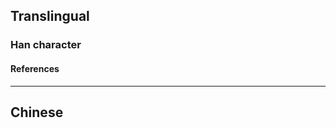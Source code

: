 {{also|𡤅}}
{{character info}}
==Translingual==

===Han character===
{{Han char|rn=38|rad=女|as=09|sn=12|four=|canj=VYTD|ids=⿰女亲}}

====References====
{{Han ref|kx=0266.220|dkj=06483|dj=0533.260|hdz=21068.110|uh=5A87}}

----

==Chinese==
{{zh-see|親|hv}} <!-- Refer 《集韻》 and 《類篇》 -->